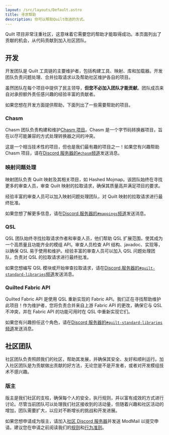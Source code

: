 ```yaml
---
layout: /src/layouts/Default.astro
title: 寻求帮助
description: 你可以帮助Quilt改进的方式。
---
```



<PageTitle title={frontmatter.title} file={file} />

Quilt 项目非常注重社区，这意味着它需要您的帮助才能取得成功。本页面列出了贡献的机会，从代码贡献到加入社区团队。

## 开发

开发团队是 Quilt 工具链的主要维护者，包括构建工具、映射、库和加载器。开发团队负责问题处理、合并拉取请求以及帮助社区维护各自的项目。

虽然团队在每个项目中提供了民主领导，**但您不必加入团队才能贡献**。团队成员来自对承担额外责任感兴趣的经验丰富的贡献者。

如果您想在开发方面提供帮助，下面列出了一些需要帮助的项目。

### Chasm

Chasm 团队负责构建和维护[Chasm 项目](https://github.com/QuiltMC/chasm)。Chasm 是一个字节码转换器项目，旨在以尽可能兼容的方式处理转换器之间的冲突。

这是一个相当技术性的项目，但也是我们最有趣的项目之一！如果您有兴趣帮助 Chasm 项目，请在[Discord 服务器的`#chasm`频道](https://discord.quiltmc.org/)发送消息。

### 映射问题处理

映射团队负责 Quilt 映射及其相关项目，如 Hashed Mojmap。该团队始终在寻找更多的审查人员，审查 Quilt 映射的拉取请求，确保其质量高并满足项目的要求。

经验丰富的审查人员可以加入映射问题处理团队，对 Quilt 映射的拉取请求进行最终批准。

如果您想了解更多信息，请在[Discord 服务器的`#mappings`频道](https://discord.quiltmc.org/)发送消息。

### QSL

QSL 团队始终寻找拉取请求作者和审查人员，他们帮助 QSL 扩展范围，使其成为一个高质量且功能齐全的模组 API。审查人员检查 API 结构、javadoc、实现等，以确保 QSL 易于使用和维护。经验丰富的审查人员可以加入 QSL 问题处理团队，负责对 QSL 的拉取请求进行最终批准。

如果您想编写 QSL 模块或开始审查拉取请求，请在[Discord 服务器的`#quilt-standard-libraries`频道](https://discord.quiltmc.org/)发送消息。

### Quilted Fabric API

Quilted Fabric API 是使用 QSL 重新实现的 Fabric API。我们正在寻找帮助维护此项目！作为维护者，您将负责合并来自上游 Fabric API 的更改，确保它与 QSL 不冲突，并在 Fabric API 的功能可用时在 QSL 中重新实现它们。

如果您有兴趣担任这个角色，请在[Discord 服务器的`#quilt-standard-libraries`频道](https://discord.quiltmc.org/)发送消息。

## 社区团队

社区团队负责照顾我们的社区，帮助其发展，并确保其安全、友好和顺利运行。加入社区团队是为贡献做出贡献的好方法，无论您是不是开发者，或者对开发模组技术不感兴趣。

### 版主

版主是我们社区的支柱，确保每个人的安全，执行规则，并以富有成效的方式进行讨论。尽管当前团队可以处理我们社区接收到的活动量，但随着兴趣和社区活动的增加，团队需要扩大，以应对不断增长的挑战和开发进展。

如果您想申请成为版主，请加入[社区 Discord 服务器](https://discord.quiltmc.org)并发送 ModMail 以提交申请。建议您在申请之前阅读我们的[规则](https://quiltmc.org/community/rules)和[行为准则](https://quiltmc.org/community/code-of-conduct)。
